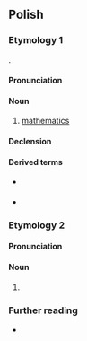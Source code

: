 ==Polish==
{{wp|lang=pl}}

===Etymology 1===
{{bor+|pl|la|mathematica||mathematics}}.

====Pronunciation====
{{pl-p|fs=1|a=Pl-matematyka.ogg}}

====Noun====
{{pl-noun|f}}

# [[mathematics]]

====Declension====
{{pl-decl-noun
|matematyka|matematyki
|matematyki|matematyk
|matematyce|matematykom
|matematykę|matematyki
|matematyką|matematykami
|matematyce|matematykach
|matematyko|matematyki
}}

====Derived terms====
* {{q|adjective}} {{l|pl|matematyczny}}
* {{q|noun}} {{l|pl|matematyk}}

===Etymology 2===
{{nonlemma}}

====Pronunciation====
{{pl-p}}

====Noun====
{{head|pl|noun form}}

# {{inflection of|pl|matematyk||gen//acc|s}}

===Further reading===
* {{R:pl:PWN}}